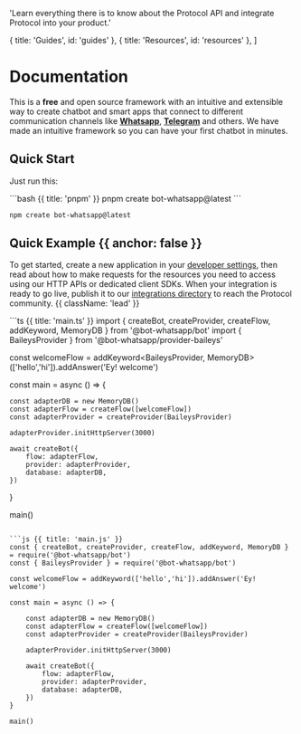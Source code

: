 
  'Learn everything there is to know about the Protocol API and integrate Protocol into your product.'

  { title: 'Guides', id: 'guides' },
  { title: 'Resources', id: 'resources' },
]

<HeroPattern />

# Documentation

This is a __free__ and open source framework with an intuitive and extensible way to create chatbot and smart apps that connect to different communication channels like __[Whatsapp](http://ir_a_un_recurso_o_blog)__, __[Telegram](http://ir_a_un_recurso_o_blog)__ and others.
We have made an intuitive framework so you can have your first chatbot in minutes.


## Quick Start
Just run this:


<CodeGroup>
```bash {{ title: 'pnpm' }}
pnpm create bot-whatsapp@latest
```

```bash {{ title: 'npm' }}
npm create bot-whatsapp@latest
```
</CodeGroup>

## Quick Example {{ anchor: false }}

To get started, create a new application in your [developer settings](#), then read about how to make requests for the resources you need to access using our HTTP APIs or dedicated client SDKs. When your integration is ready to go live, publish it to our [integrations directory](#) to reach the Protocol community. {{ className: 'lead' }}

<CodeGroup>
```ts {{ title: 'main.ts' }}
import { createBot, createProvider, createFlow, addKeyword, MemoryDB } from '@bot-whatsapp/bot'
import { BaileysProvider } from '@bot-whatsapp/provider-baileys'

const welcomeFlow = addKeyword<BaileysProvider, MemoryDB>(['hello','hi']).addAnswer('Ey! welcome')

const main = async () => {

    const adapterDB = new MemoryDB()
    const adapterFlow = createFlow([welcomeFlow])
    const adapterProvider = createProvider(BaileysProvider)

    adapterProvider.initHttpServer(3000)

    await createBot({
        flow: adapterFlow,
        provider: adapterProvider,
        database: adapterDB,
    })
}

main()
```

```js {{ title: 'main.js' }}
const { createBot, createProvider, createFlow, addKeyword, MemoryDB } = require('@bot-whatsapp/bot')
const { BaileysProvider } = require('@bot-whatsapp/bot')

const welcomeFlow = addKeyword(['hello','hi']).addAnswer('Ey! welcome')

const main = async () => {

    const adapterDB = new MemoryDB()
    const adapterFlow = createFlow([welcomeFlow])
    const adapterProvider = createProvider(BaileysProvider)

    adapterProvider.initHttpServer(3000)

    await createBot({
        flow: adapterFlow,
        provider: adapterProvider,
        database: adapterDB,
    })
}

main()
```
</CodeGroup>




<Guides />

<Resources />
